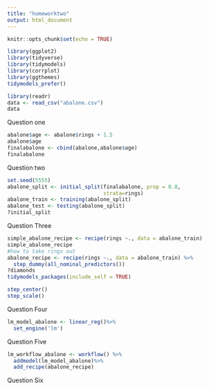 ```yaml
---
title: "homeworktwo"
output: html_document
---
```


```r
knitr::opts_chunk$set(echo = TRUE)
```



```r
library(ggplot2)
library(tidyverse)
library(tidymodels)
library(corrplot)
library(ggthemes)
tidymodels_prefer()
```


```r

library(readr)
data <- read_csv("abalone.csv")
data

```
Question one
```r
abalone$age <- abalone$rings + 1.5
abalone$age
finalabalone <- cbind(abalone,abalone$age)
finalabalone
```

Question two
```r
set.seed(5555)
abalone_split <- initial_split(finalabalone, prop = 0.8,
                               strata=rings)
abalone_train <- training(abalone_split)
abalone_test <- testing(abalone_split)
?initial_split

```
Question Three
```r
simple_abalone_recipe <- recipe(rings ~., data = abalone_train)
simple_abalone_recipe
#how to take rings out
abalone_recipe <- recipe(rings ~., data = abalone_train) %>%
  step_dummy(all_nominal_predictors())
?diamonds
tidymodels_packages(include_self = TRUE)

step_center()
step_scale()
```
Question Four
```r
lm_model_abalone <- linear_reg()%>%
  set_engine('lm')
```
Question Five
```r
lm_workflow_abalone <- workflow() %>%
  addmodel(lm_model_abalone)%>%
  add_recipe(abalone_recipe)
```
Question Six 
```r

```

